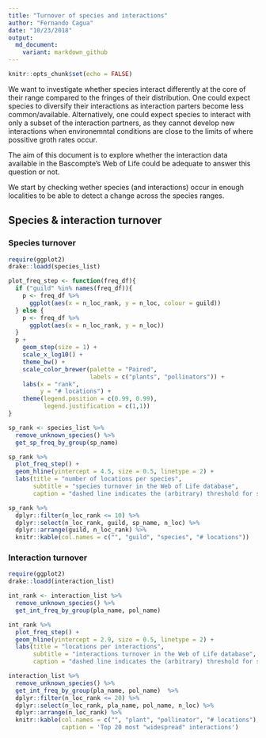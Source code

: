 ```yaml
---
title: "Turnover of species and interactions"
author: "Fernando Cagua"
date: "10/23/2018"
output:
  md_document:
    variant: markdown_github
---
```


```r
knitr::opts_chunk$set(echo = FALSE)
```

We want to investigate whether species interact differently at the core of their range compared to the fringes of their distribution. 
One could expect species to diversify their interactions as interaction parters become less common/available. Alternatively, one could expect species to interact with only a subset of the interaction partners, as they cannot develop new interactions when environemntal conditions are close to the limits of where possitive groth rates occur. 

The aim of this document is to explore whether the interaction data available in the Bascompte's Web of Life could be adequate to answer this question or not. 

We start by checking wether species (and interactions) occur in enough localities to be able to detect a change across the species ranges. 

## Species & interaction turnover

### Species turnover

```r
require(ggplot2)
drake::loadd(species_list)

plot_freq_step <- function(freq_df){
  if ("guild" %in% names(freq_df)){
    p <- freq_df %>%
      ggplot(aes(x = n_loc_rank, y = n_loc, colour = guild)) 
  } else {
    p <- freq_df %>%
      ggplot(aes(x = n_loc_rank, y = n_loc)) 
  }
  p +
    geom_step(size = 1) +
    scale_x_log10() +
    theme_bw() +
    scale_color_brewer(palette = "Paired", 
                       labels = c("plants", "pollinators")) +
    labs(x = "rank", 
         y = "# locations") +
    theme(legend.position = c(0.99, 0.99), 
          legend.justification = c(1,1))
}

sp_rank <- species_list %>%
  remove_unknown_species() %>% 
  get_sp_freq_by_group(sp_name) 

sp_rank %>%
  plot_freq_step() +
  geom_hline(yintercept = 4.5, size = 0.5, linetype = 2) +
  labs(title = "number of locations per species", 
       subtitle = "species turnover in the Web of Life database", 
       caption = "dashed line indicates the (arbitrary) threshold for selecting focal species")

```

```r
sp_rank %>% 
  dplyr::filter(n_loc_rank <= 10) %>%
  dplyr::select(n_loc_rank, guild, sp_name, n_loc) %>%
  dplyr::arrange(guild, n_loc_rank) %>%
  knitr::kable(col.names = c("", "guild", "species", "# locations"))
```

### Interaction turnover

```r
require(ggplot2)
drake::loadd(interaction_list)

int_rank <- interaction_list %>%
  remove_unknown_species() %>% 
  get_int_freq_by_group(pla_name, pol_name) 

int_rank %>%
  plot_freq_step() +
  geom_hline(yintercept = 2.9, size = 0.5, linetype = 2) +
  labs(title = "locations per interactions", 
       subtitle = "interactions turnover in the Web of Life database", 
       caption = "dashed line indicates the (arbitrary) threshold for selecting focal species")
```

```r
interaction_list %>%
  remove_unknown_species() %>% 
  get_int_freq_by_group(pla_name, pol_name)  %>%
  dplyr::filter(n_loc_rank <= 20) %>% 
  dplyr::select(n_loc_rank, pla_name, pol_name, n_loc) %>%
  dplyr::arrange(n_loc_rank) %>%
  knitr::kable(col.names = c("", "plant", "pollinator", "# locations"), 
               caption = 'Top 20 most "widespread" interactions')
```

